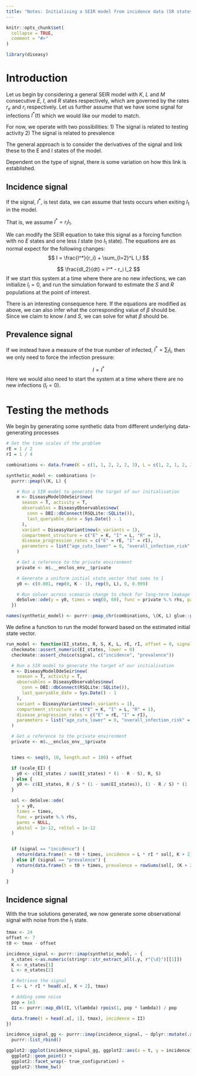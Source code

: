 ```yaml
---
title: "Notes: Initialising a SEIR model from incidence data (SR states)"
---
```


```r
knitr::opts_chunk$set(
  collapse = TRUE,
  comment = "#>"
)
```

```r
library(diseasy)
```

# Introduction
Let us begin by considering a general SEIR model with $K$, $L$ and $M$ consecutive $E$, $I$, and $R$ states respectively, which are governed by the rates $r_e$ and $r_i$ respectively.
Let us further assume that we have some signal for infections $I^*(t)$ which we would like our model to match.

For now, we operate with two possibilities:
1) The signal is related to testing activity
2) The signal is related to prevalence

The general approach is to consider the derivatives of the signal and link these to the E and I states of the model.

Dependent on the type of signal, there is some variation on how this link is established.


## Incidence signal
If the signal, $I^*$, is test data, we can assume that tests occurs when exiting $I_1$ in the model.

That is, we assume $I^* = r_i I_1$.

We can modify the SEIR equation to take this signal as a forcing function with no $E$ states and one less $I$ state (no $I_1$ state).
The equations are as normal expect for the following changes:
$$
I = \frac{I^*}{r_i} + \sum_{l=2}^L I_l
$$

$$
\frac{dI_2}{dt} = I^* - r_i I_2
$$
If we start this system at a time where there are no new infections, we can initialize $I_l = 0$, and run the simulation forward to estimate the $S$ and $R$ populations at the point of interest.

There is an interesting consequence here. If the equations are modified as above, we can also infer what the corresponding value of $\beta$ should be. Since we claim to know $I$ and $S$, we can solve for what $\beta$ should be.

## Prevalence signal

If we instead have a measure of the true number of infected, $I^* = \sum_l I_l$, then we only need to force the infection pressure:

$$
I = I^*
$$
Here we would also need to start the system at a time where there are no new infections ($I_l = 0$).

# Testing the methods

We begin by generating some synthetic data from different underlying data-generating processes
```r
# Set the time scales of the problem
rE = 1 / 2
rI = 1 / 4

combinations <- data.frame(K = c(1, 1, 2, 2, 2, 3), L = c(1, 2, 1, 2, 3, 3))

synthetic_model <- combinations |>
  purrr::pmap(\(K, L) {

    # Run a SIR model to generate the target of our initialisation
    m <- DiseasyModelOdeSeir$new(
      season = T, activity = T,
      observables = DiseasyObservables$new(
        conn = DBI::dbConnect(RSQLite::SQLite()),
        last_queryable_date = Sys.Date() - 1
      ),
      variant = DiseasyVariant$new(n_variants = 1),
      compartment_structure = c("E" = K, "I" = L, "R" = 1),
      disease_progression_rates = c("E" = rE, "I" = rI),
      parameters = list("age_cuts_lower" = 0, "overall_infection_risk" = 0.9)
    )

    # Get a reference to the private environment
    private <- m$.__enclos_env__$private

    # Generate a uniform initial state_vector that sums to 1
    y0 <- c(0.001, rep(0, K - 1), rep(0, L), 0, 0.999)

    # Run solver across scenario change to check for long-term leakage
    deSolve::ode(y = y0, times = seq(0, 60), func = private %.% rhs, parms = NULL)
  })

names(synthetic_model) <- purrr::pmap_chr(combinations, \(K, L) glue::glue("K = {K}, L = {L}"))

```

We define a function to run the model forward based on the estimated initial state vector.
```r
run_model <- function(EI_states, R, S, K, L, rE, rI, offset = 0, signal = "incidence", scale_EI = TRUE) {
  checkmate::assert_numeric(EI_states, lower = 0)
  checkmate::assert_choice(signal, c("incidence", "prevalence"))

  # Run a SIR model to generate the target of our initialisation
  m <- DiseasyModelOdeSeir$new(
    season = T, activity = T,
    observables = DiseasyObservables$new(
      conn = DBI::dbConnect(RSQLite::SQLite()),
      last_queryable_date = Sys.Date() - 1
    ),
    variant = DiseasyVariant$new(n_variants = 1),
    compartment_structure = c("E" = K, "I" = L, "R" = 1),
    disease_progression_rates = c("E" = rE, "I" = rI),
    parameters = list("age_cuts_lower" = 0, "overall_infection_risk" = 0.9)
  )

  # Get a reference to the private environment
  private <- m$.__enclos_env__$private


  times <- seq(0, 10, length.out = 100) + offset

  if (scale_EI) {
    y0 <- c(EI_states / sum(EI_states) * (1 - R - S), R, S)
  } else {
    y0 <- c(EI_states, R / S * (1 - sum(EI_states)), (1 - R / S) * (1 - sum(EI_states)))
  }

  sol <- deSolve::ode(
    y = y0,
    times = times,
    func = private %.% rhs,
    parms = NULL,
    abstol = 1e-12, reltol = 1e-12
  )


  if (signal == "incidence") {
    return(data.frame(t = t0 + times, incidence = L * rI * sol[, K + 2]))
  } else if (signal == "prevalence") {
    return(data.frame(t = t0 + times, prevalence = rowSums(sol[, (K + 2):(K + L + 1), drop = FALSE])))
  }

}
```

## Incidence signal
With the true solutions generated, we now generate some observational signal with noise from the $I_1$ state.
```r
tmax <- 24
offset <- 7
t0 <- tmax - offset

incidence_signal <- purrr::imap(synthetic_model, ~ {
  n_states <-as.numeric(stringr::str_extract_all(.y, r"{\d}")[[1]])
  K <- n_states[1]
  L <- n_states[2]

  # Retrieve the signal
  I <- L * rI * head(.x[, K + 2], tmax)

  # Adding some noise
  pop = 1e3
  II <- purrr::map_dbl(I, \(lambda) rpois(1, pop * lambda)) / pop

  data.frame(t = head(.x[, 1], tmax), incidence = II)
})

incidence_signal_gg <- purrr::imap(incidence_signal, ~ dplyr::mutate(.x, true_configuration = .y)) |>
  purrr::list_rbind()

ggplot2::ggplot(incidence_signal_gg, ggplot2::aes(x = t, y = incidence)) +
  ggplot2::geom_point() +
  ggplot2::facet_wrap(~ true_configuration) +
  ggplot2::theme_bw()

```
